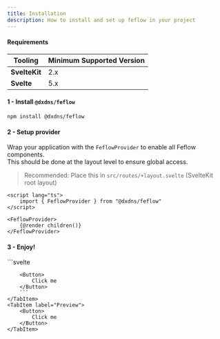 ```yaml
---
title: Installation
description: How to install and set up feflow in your project
---
```


#### Requirements

| Tooling     | Minimum Supported Version |
|-------------|---------------------------|
| **SvelteKit** | 2.x                       |
| **Svelte**    | 5.x                       |

#### 1 - Install `@dxdns/feflow`

```
npm install @dxdns/feflow
```

#### 2 - Setup provider

Wrap your application with the `FeflowProvider` to enable all Feflow components.  
This should be done at the layout level to ensure global access.

> Recommended: Place this in `src/routes/+layout.svelte` (SvelteKit root layout)

```svelte
<script lang="ts">
    import { FeflowProvider } from "@dxdns/feflow"
</script>

<FeflowProvider>
    {@render children()}
</FeflowProvider>
```

#### 3 - Enjoy!
<Tabs>
	<TabItem label="Usage">
        ```svelte
        <script lang="ts">
            import { Button } from "@dxdns/feflow"
        </script>

        <Button>
            Click me
        </Button>
        ```
    </TabItem>
    <TabItem label="Preview">
        <Button>
            Click me
        </Button>
    </TabItem>
</Tabs>